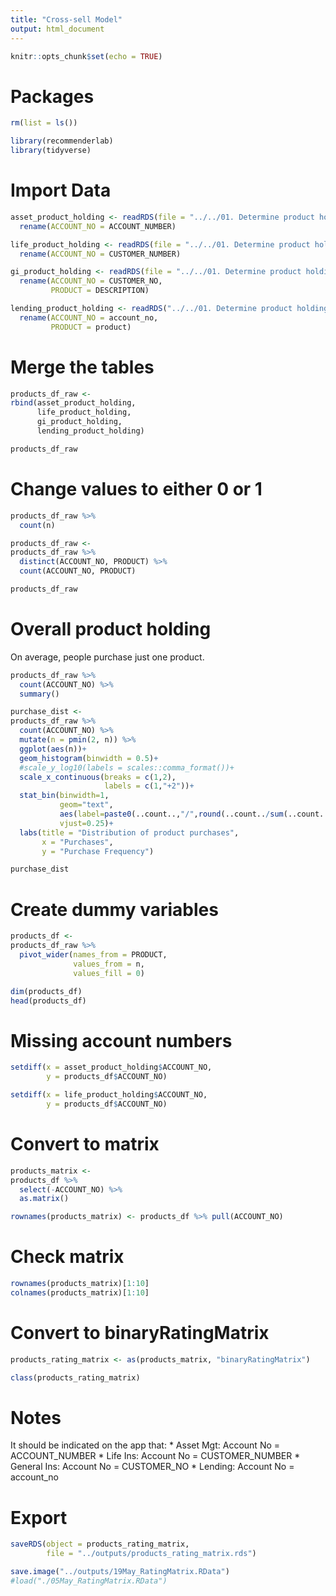 ```yaml
---
title: "Cross-sell Model"
output: html_document
---
```


```r
knitr::opts_chunk$set(echo = TRUE)
```

# Packages

```r
rm(list = ls())

library(recommenderlab)
library(tidyverse)
```


# Import Data

```r
asset_product_holding <- readRDS(file = "../../01. Determine product holding/outputs/objects/asset_product_holding.rds") %>% 
  rename(ACCOUNT_NO = ACCOUNT_NUMBER)

life_product_holding <- readRDS(file = "../../01. Determine product holding/outputs/objects/life_product_holding.rds") %>% 
  rename(ACCOUNT_NO = CUSTOMER_NUMBER)

gi_product_holding <- readRDS(file = "../../01. Determine product holding/outputs/objects/gi_product_holding.rds") %>% 
  rename(ACCOUNT_NO = CUSTOMER_NO,
         PRODUCT = DESCRIPTION)

lending_product_holding <- readRDS("../../01. Determine product holding/outputs/objects/lending_product_holding.rds") %>% 
  rename(ACCOUNT_NO = account_no,
         PRODUCT = product)
```

# Merge the tables

```r
products_df_raw <-
rbind(asset_product_holding,
      life_product_holding,
      gi_product_holding,
      lending_product_holding)

products_df_raw
```

# Change values to either 0 or 1

```r
products_df_raw %>% 
  count(n)

products_df_raw <-
products_df_raw %>% 
  distinct(ACCOUNT_NO, PRODUCT) %>% 
  count(ACCOUNT_NO, PRODUCT)

products_df_raw
```


# Overall product holding

On average, people purchase just one product.

```r
products_df_raw %>% 
  count(ACCOUNT_NO) %>% 
  summary()
```

```r
purchase_dist <-
products_df_raw %>% 
  count(ACCOUNT_NO) %>% 
  mutate(n = pmin(2, n)) %>% 
  ggplot(aes(n))+
  geom_histogram(binwidth = 0.5)+
  #scale_y_log10(labels = scales::comma_format())+
  scale_x_continuous(breaks = c(1,2),
                     labels = c(1,"+2"))+
  stat_bin(binwidth=1, 
           geom="text", 
           aes(label=paste0(..count..,"/",round(..count../sum(..count..), 2))), 
           vjust=0.25)+
  labs(title = "Distribution of product purchases",
       x = "Purchases",
       y = "Purchase Frequency")

purchase_dist
```


# Create dummy variables

```r
products_df <-
products_df_raw %>% 
  pivot_wider(names_from = PRODUCT, 
              values_from = n, 
              values_fill = 0)

dim(products_df)
head(products_df)
```


# Missing account numbers

```r
setdiff(x = asset_product_holding$ACCOUNT_NO, 
        y = products_df$ACCOUNT_NO)

setdiff(x = life_product_holding$ACCOUNT_NO, 
        y = products_df$ACCOUNT_NO)
```


# Convert to matrix

```r
products_matrix <-
products_df %>% 
  select(-ACCOUNT_NO) %>% 
  as.matrix()

rownames(products_matrix) <- products_df %>% pull(ACCOUNT_NO)
```

# Check matrix

```r
rownames(products_matrix)[1:10]
colnames(products_matrix)[1:10]
```


# Convert to binaryRatingMatrix

```r
products_rating_matrix <- as(products_matrix, "binaryRatingMatrix")
```


```r
class(products_rating_matrix)
```

# Notes

It should be indicated on the app that:
* Asset Mgt: Account No = ACCOUNT_NUMBER
* Life Ins: Account No = CUSTOMER_NUMBER
* General Ins: Account No = CUSTOMER_NO
* Lending: Account No = account_no

# Export

```r
saveRDS(object = products_rating_matrix, 
        file = "../outputs/products_rating_matrix.rds")

save.image("../outputs/19May_RatingMatrix.RData")
#load("./05May_RatingMatrix.RData")
```

